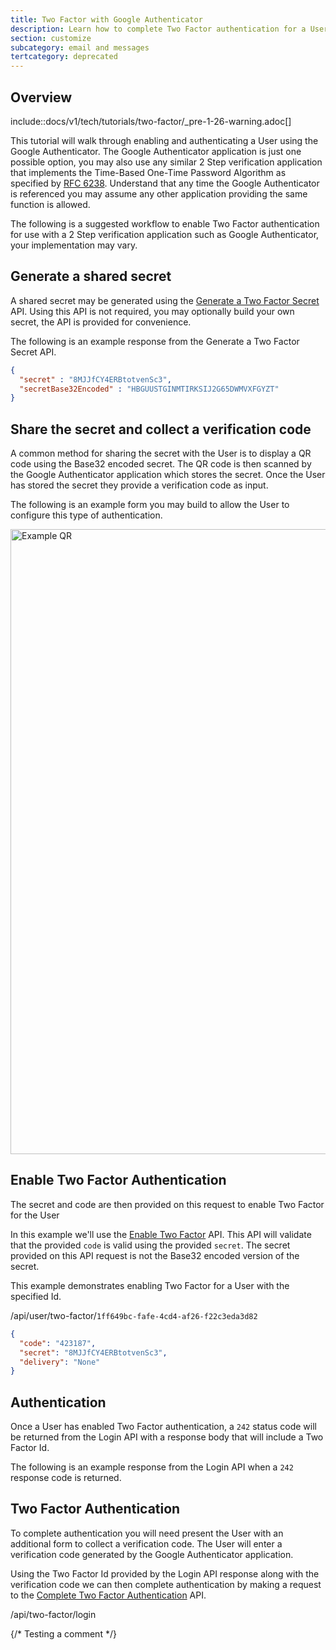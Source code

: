 ```yaml
---
title: Two Factor with Google Authenticator
description: Learn how to complete Two Factor authentication for a User using Google Authenticator
section: customize
subcategory: email and messages
tertcategory: deprecated
---
```


## Overview

<Aside type="caution">
include::docs/v1/tech/tutorials/two-factor/_pre-1-26-warning.adoc[]
</Aside>


This tutorial will walk through enabling and authenticating a User using the Google Authenticator. The Google Authenticator
application is just one possible option, you may also use any similar 2 Step verification application that implements the Time-Based
One-Time Password Algorithm as specified by [RFC 6238](https://tools.ietf.org/html/rfc6238).  Understand that any time the Google
Authenticator is referenced you may assume any other application providing the same function is allowed.

The following is a suggested workflow to enable Two Factor authentication for use with a 2 Step verification application such as Google
 Authenticator, your implementation may vary.

## Generate a shared secret

A shared secret may be generated using the [Generate a Two Factor Secret](/docs/apis/messengers/two-factor#generate-a-secret) API. Using this API is not required,
you may optionally build your own secret, the API is provided for convenience.

The following is an example response from the Generate a Two Factor Secret API.

```json
{
  "secret" : "8MJJfCY4ERBtotvenSc3",
  "secretBase32Encoded" : "HBGUUSTGINMTIRKSIJ2G65DWMVXFGYZT"
}
```

## Share the secret and collect a verification code

A common method for sharing the secret with the User is to display a QR code using the Base32 encoded secret. The QR code is then scanned
by the Google Authenticator application which stores the secret. Once the User has stored the secret they provide a verification code as
input.


The following is an example form you may build to allow the User to configure this type of authentication.

<img src="/img/docs/customize/email-and-messages/deprecated/example-qr-code.png" alt="Example QR" width="1000" role="box-shadow" />

## Enable Two Factor Authentication

The secret and code are then provided on this request to enable Two Factor for the User

In this example we'll use the [Enable Two Factor](/docs/apis/messengers/two-factor#enable-multi-factor) API. This API will validate that the provided
`code` is valid using the provided `secret`. The secret provided on this API request is not the Base32 encoded version of the secret.

This example demonstrates enabling Two Factor for a User with the specified Id.

<APIURI method="PUT">/api/user/two-factor/`1ff649bc-fafe-4cd4-af26-f22c3eda3d82`</APIURI>

```json
{
  "code": "423187",
  "secret": "8MJJfCY4ERBtotvenSc3",
  "delivery": "None"
}
```

## Authentication

Once a User has enabled Two Factor authentication, a `242` status code will be returned from the Login API with a response body that will
include a Two Factor Id.

The following is an example response from the Login API when a `242` response code is returned.

<JSON src="login/login-two-factor-response-pre-1-26.json" />

## Two Factor Authentication

To complete authentication you will need present the User with an additional form to collect a verification code. The User will enter a
verification code generated by the Google Authenticator application.

Using the Two Factor Id provided by the Login API response along with the verification code we can then complete authentication by making a
request to the [Complete Two Factor Authentication](/docs/apis/login#complete-two-factor-authentication) API.

<APIURI method="POST">/api/two-factor/login</APIURI>

<JSON  src="login/two-factor/request.json" />

{/*  Testing a comment */}
